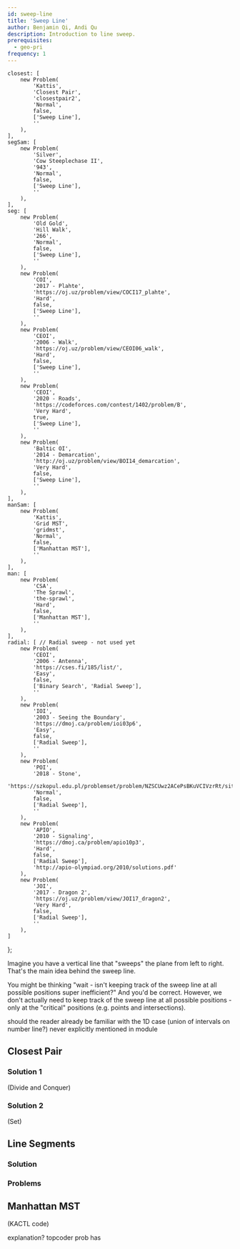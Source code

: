 ```yaml
---
id: sweep-line
title: 'Sweep Line'
author: Benjamin Qi, Andi Qu
description: Introduction to line sweep.
prerequisites:
  - geo-pri
frequency: 1
---
```


	closest: [
		new Problem(
			'Kattis',
			'Closest Pair',
			'closestpair2',
			'Normal',
			false,
			['Sweep Line'],
			''
		),
	],
	segSam: [
		new Problem(
			'Silver',
			'Cow Steeplechase II',
			'943',
			'Normal',
			false,
			['Sweep Line'],
			''
		),
	],
	seg: [
		new Problem(
			'Old Gold',
			'Hill Walk',
			'266',
			'Normal',
			false,
			['Sweep Line'],
			''
		),
		new Problem(
			'COI',
			'2017 - Plahte',
			'https://oj.uz/problem/view/COCI17_plahte',
			'Hard',
			false,
			['Sweep Line'],
			''
		),
		new Problem(
			'CEOI',
			'2006 - Walk',
			'https://oj.uz/problem/view/CEOI06_walk',
			'Hard',
			false,
			['Sweep Line'],
			''
		),
		new Problem(
			'CEOI',
			'2020 - Roads',
			'https://codeforces.com/contest/1402/problem/B',
			'Very Hard',
			true,
			['Sweep Line'],
			''
		),
		new Problem(
			'Baltic OI',
			'2014 - Demarcation',
			'http://oj.uz/problem/view/BOI14_demarcation',
			'Very Hard',
			false,
			['Sweep Line'],
			''
		),
	],
	manSam: [
		new Problem(
			'Kattis',
			'Grid MST',
			'gridmst',
			'Normal',
			false,
			['Manhattan MST'],
			''
		),
	],
	man: [
		new Problem(
			'CSA',
			'The Sprawl',
			'the-sprawl',
			'Hard',
			false,
			['Manhattan MST'],
			''
		),
	],
	radial: [ // Radial sweep - not used yet
		new Problem(
			'CEOI',
			'2006 - Antenna',
			'https://cses.fi/185/list/',
			'Easy',
			false,
			['Binary Search', 'Radial Sweep'],
			''
		),
		new Problem(
			'IOI',
			'2003 - Seeing the Boundary',
			'https://dmoj.ca/problem/ioi03p6',
			'Easy',
			false,
			['Radial Sweep'],
			''
		),
		new Problem(
			'POI',
			'2018 - Stone',
			'https://szkopul.edu.pl/problemset/problem/NZSCUwz2ACePsBKuVCIVzrRt/site/',
			'Normal',
			false,
			['Radial Sweep'],
			''
		),
		new Problem(
			'APIO',
			'2010 - Signaling',
			'https://dmoj.ca/problem/apio10p3',
			'Hard',
			false,
			['Radial Sweep'],
			'http://apio-olympiad.org/2010/solutions.pdf'
		),
		new Problem(
			'JOI',
			'2017 - Dragon 2',
			'https://oj.uz/problem/view/JOI17_dragon2',
			'Very Hard',
			false,
			['Radial Sweep'],
			''
		),
	]
};

Imagine you have a vertical line that "sweeps" the plane from left to right. That's the main idea behind the sweep line.

You might be thinking "wait - isn't keeping track of the sweep line at all possible positions super inefficient?" And you'd be correct. However, we don't actually need to keep track of the sweep line at all possible positions - only at the "critical" positions (e.g. points and intersections).

<IncompleteSection>

should the reader already be familiar with the 1D case (union of intervals on number line?) never explicitly mentioned in module

</IncompleteSection>

<Resources>
	<Resource source="CPH" title="30.1, 30.2 - Sweep Line Algorithms"></Resource>
	<Resource
		source="TC"
		title="Line Sweep Algorithms"
		url="line-sweep-algorithms"
	></Resource>
</Resources>

## Closest Pair

<FocusProblem problem={problems.closest[0]} />

### Solution 1

(Divide and Conquer)

### Solution 2

(Set)

## Line Segments

<FocusProblem problem={problems.segSam[0]} />

### Solution

<IncompleteSection />

### Problems

<Problems problems={problems.seg} />

## Manhattan MST

<FocusProblem problem={problems.manSam[0]} />

(KACTL code)

explanation? topcoder prob has

<Problems problems={problems.man} />

<!--
TC 760 ComponentsForever -->
